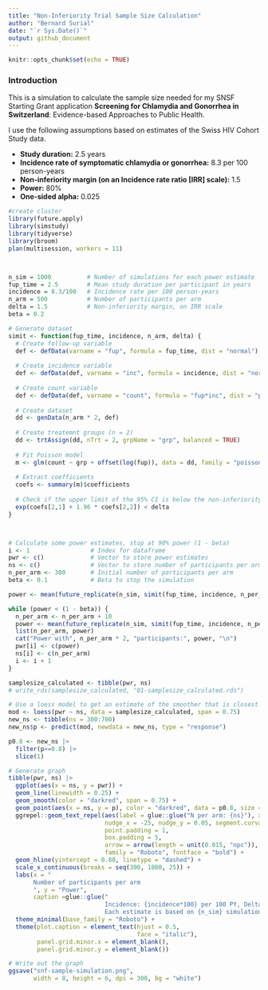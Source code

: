```yaml
---
title: "Non-Inferiority Trial Sample Size Calculation"
author: "Bernard Surial"
date: "`r Sys.Date()`"
output: github_document
---
```


```r
knitr::opts_chunk$set(echo = TRUE)
```

### Introduction

This is a simulation to calculate the sample size needed for my SNSF Starting Grant application **Screening for Chlamydia and Gonorrhea in Switzerland**: Evidence-based Approaches to Public Health.

I use the following assumptions based on estimates of the Swiss HIV Cohort Study data.

-   **Study duration:** 2.5 years
-   **Incidence rate of symptomatic chlamydia or gonorrhea:** 8.3 per 100 person-years
-   **Non-inferiority margin (on an Incidence rate ratio [IRR] scale):** 1.5
-   **Power:** 80%
-   **One-sided alpha:** 0.025

```r

#create cluster
library(future.apply)
library(simstudy)
library(tidyverse)
library(broom)
plan(multisession, workers = 11)



n_sim = 1000          # Number of simulations for each power estimate
fup_time = 2.5        # Mean study duration per participant in years
incidence = 8.3/100   # Incidence rate per 100 person-years
n_arm = 500           # Number of participants per arm
delta = 1.5           # Non-inferiority margin, on IRR scale
beta = 0.2

# Generate dataset
simit <- function(fup_time, incidence, n_arm, delta) {
  # Create follow-up variable
  def <- defData(varname = "fup", formula = fup_time, dist = "normal") 
  
  # Create incidence variable 
  def <- defData(def, varname = "inc", formula = incidence, dist = "normal")
  
  # Create count variable
  def <- defData(def, varname = "count", formula = "fup*inc", dist = "poisson")
  
  # Create dataset
  dd <- genData(n_arm * 2, def)
  
  # Create treatemnt groups (n = 2)
  dd <- trtAssign(dd, nTrt = 2, grpName = "grp", balanced = TRUE)
  
  # Fit Poisson model
  m <- glm(count ~ grp + offset(log(fup)), data = dd, family = "poisson")
  
  # Extract coefficients
  coefs <- summary(m)$coefficients
  
  # Check if the upper limit of the 95% CI is below the non-inferiority margin
  exp(coefs[2,1] + 1.96 * coefs[2,2]) < delta
}



# Calculate some power estimates, stop at 90% power (1 - beta)
i <- 1                 # Index for dataframe
pwr <- c()             # Vector to store power estimates
ns <- c()              # Vector to store number of participants per arm
n_per_arm <- 300       # Initial number of participants per arm
beta <- 0.1            # Beta to stop the simulation

power <- mean(future_replicate(n_sim, simit(fup_time, incidence, n_per_arm, delta)))

while (power < (1 - beta)) {
  n_per_arm <- n_per_arm + 10
  power <- mean(future_replicate(n_sim, simit(fup_time, incidence, n_per_arm, delta)))
  list(n_per_arm, power)
  cat("Power with", n_per_arm * 2, "participants:", power, "\n")
  pwr[i] <- c(power)
  ns[i] <- c(n_per_arm)
  i <- i + 1
}

samplesize_calculated <- tibble(pwr, ns)
# write_rds(samplesize_calculated, "01-samplesize_calculated.rds")

# Use a loess model to get an estimate of the smoother that is closest to 80%
mod <- loess(pwr ~ ns, data = samplesize_calculated, span = 0.75)
new_ns <- tibble(ns = 300:700)
new_ns$p <- predict(mod, newdata = new_ns, type = "response")

p0.8 <- new_ns |> 
  filter(p>=0.8) |> 
  slice(1)

# Generate graph
tibble(pwr, ns) |> 
  ggplot(aes(x = ns, y = pwr)) + 
  geom_line(linewidth = 0.25) + 
  geom_smooth(color = "darkred", span = 0.75) + 
  geom_point(aes(x = ns, y = p), color = "darkred", data = p0.8, size = 3) +
  ggrepel::geom_text_repel(aes(label = glue::glue("N per arm: {ns}"), x = ns, y = p), data = p0.8, 
                           nudge_x = -25, nudge_y = 0.05, segment.curvature = 0.1, 
                           point.padding = 1,
                           box.padding = 5,
                           arrow = arrow(length = unit(0.015, "npc")), 
                           family = "Roboto", fontface = "bold") +
  geom_hline(yintercept = 0.80, linetype = "dashed") + 
  scale_x_continuous(breaks = seq(300, 1000, 25)) +
  labs(x = "
       Number of participants per arm
       ", y = "Power", 
       caption =glue::glue("
                           Incidence: {incidence*100} per 100 PY, Delta: IRR {delta}, Trial duration: {fup_time} years, One-sided alpha: 0.025
                           Each estimate is based on {n_sim} simulations. Model used: glm(count ~ grp + offset(log(fup)), data = dd, family = ´poisson´)")) + 
  theme_minimal(base_family = "Roboto") + 
  theme(plot.caption = element_text(hjust = 0.5, 
                                    face = "italic"), 
        panel.grid.minor.x = element_blank(), 
        panel.grid.minor.y = element_blank())

# Write out the graph
ggsave("snf-sample-simulation.png", 
       width = 8, height = 6, dpi = 300, bg = "white")

```
